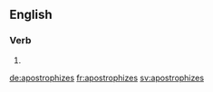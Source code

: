 ==English==

===Verb===
{{head|en|verb form}}

# {{en-third-person singular of|apostrophize}}

[[de:apostrophizes]]
[[fr:apostrophizes]]
[[sv:apostrophizes]]